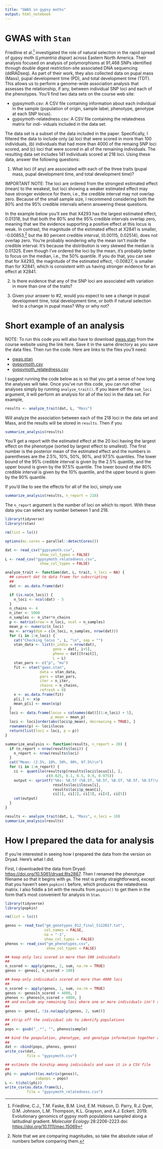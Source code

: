 ```yaml
---
title: "GWAS in gypsy moths"
output: html_notebook
---
```


# GWAS with `Stan`

Friedline et al.^[Friedline, C.J., T.M. Faske, B.M. Lind, E.M. Hobson, D. Parry, R.J. Dyer, D.M. Johnson, L.M. Thompson, K.L. Grayson, and A.J. Eckert.  2019.  Evolutionary genomics of gypsy moth populations sampled along a latitudinal gradient. _Molecular Ecology_ 28:2206-2223 doi: [https://doi.org/10.1111/mec.15069](https://doi.org/10.1111/mec.15069)] investigated the role of natural selection in the rapid spread of gypsy moth (_Lymantria dispar_) across Eastern North America. Their analysis focused on analysis of polymorphisms at 91,468 SNPs identified through double digest restriction-site associated DNA sequencing (ddRADseq). As part of their work, they also collected data on pupal mass (Mass), pupal development time (PD), and total development time (TDT). This allows us to perform a genome-wide association analysis that assesses the relationship, if any, between individual SNP loci and each of the phenotypes. You’ll find two data sets on the course web site:

- gypsymoth.csv: A CSV file containing information about each individual in the sample (population of origin, sample label, phenotype, genotype at each SNP locus).
- gypsymoth-relatedness.csv: A CSV file containing the relatedness matrix for indi- viduals included in the data set.

The data set is a subset of the data included in the paper. Specifically, I filtered the data to include only (a) loci that were scored in more than 100 individuals, (b) individuals that had more than 4000 of the remaing SNP loci scored, and (c) loci that were scored in all of the remaining individuals. The resulting data set includes 141 individuals scored at 218 loci. Using these data, answer the following questions:

1. What loci (if any) are associated with each of the three traits (pupal mass, pupal development time, and total development time)?

IMPORTANT NOTE: The loci are ordered from the strongest estimated effect (mean) to the weakest, but loci showing a weaker estimated effect may have stronger evidence for them, i.e., the credible interval may not overlap zero. Because of the small sample size, I recommend considering both the 80% and the 95% credible intervals whenn answering these questions. 

In the example below you'll see that X4293 has the largest estimated effect, 0.01318, but that both the 80% and the 95% credible intervals overlap zero, meaning that we the evidence supporting a positive effect at this locus is weak. In contrast, the magnitude of the estimated effect at X2841 is smaller, -0.00853,^[Note that we are comparing magnitudes, so take the absolute value of numbers before comparing them.] but the 80 percent credible interval, (0.00115,  0.02514), does not overlap zero. You're probably wondering why the mean isn't inside the credible interval. It's because the distribution is very skewed the median is 0.01325. Even though I've ordered the loci by the mean, it's probably better to focus on the median, i.e., the 50% quantile. If you do that, you can see that for X4293, the magnitude of the estimated effect, -0.00827, is smaller than for X2841, which is consistent with us having stronger evidence for an effect at X2841.

2. Is there evidence that any of the SNP loci are associated with variation in more than one of the traits?

3. Given your answer to #2, would you expect to see a change in pupal development time, total development time, or both if natural selection led to a change in pupal mass? Why or why not?

# Short example of an analysis

NOTE: To run this code you will also have to download [gwas.stan](http://darwin.eeb.uconn.edu/eeb348-resources/gwas.stan) from the course website using the link here. Save it in the same directory as you save the data files. Then run the code. Here are links to the files you'll need:

- [gwas.stan](http://darwin.eeb.uconn.edu/eeb348-resources/gwas.stan)
- [gypsymoth.csv](http://darwin.eeb.uconn.edu/eeb348-resources/gypsymoth.csv)
- [gypsymoth_relatedness.csv](http://darwin.eeb.uconnn.edu/eeb348-resources/gypsymoth_relatedness.csv)

I suggest running the code below as is so that you get a sense of how long the analyses will take. Once you've run this code, you can run other analyses simply by running `analyze_trait()`. If you leave off the `num_loci` argument, it will perform an analysis for all of the loci in the data set. For example,

```r
results <- analyze_trait(dat, L, "Mass")
```

Will analyze the association between each of the 218 loci in the data set and Mass, and the results will be stored in `results`. Then if you

```r
summarize_analysis(results)
```

You'll get a report with the estimated effect at the 20 loci having the largest effect on the phenotype (sorted by largest effect to smallest). The first number is the posterior mean of the estimated effect and the numbers in parentheses are the 2.5%, 10%, 50%, 90%, and 97.5% quantiles. The lower bound of the 95% credible interval is given by the 2.5% quantile, and the upper bound is given by the 97.5% quantile. The lower bound of the 80% credible interval is given by the 10% quantile, and the upper bound is given by the 90% quantile.

If you'd like to see the effects for all of the loci, simply use

```r
summarize_analysis(results, n_report = 218)
```

The `n_report` argument is the number of loci on which to report. With these data you can select any number between 1 and 218.

```r
library(tidyverse)
library(rstan)

rm(list = ls())

options(mc.cores = parallel::detectCores())

dat <- read_csv("gypsymoth.csv",
                show_col_types = FALSE)
L <- read_csv("gypsymoth_relatedness.csv",
                show_col_types = FALSE)

analyze_trait <- function(dat, L, trait, n_loci = NA) {
  ## convert dat to data frame for subscripting
  ##
  dat <- as.data.frame(dat)

  if (is.na(n_loci)) {
    n_loci <- ncol(dat) - 5
  }
  n_chains <- 4
  n_iter <- 5000
  n_samples <- n_iter*n_chains
  p <- matrix(nrow = n_loci, ncol = n_samples)
  mean_p <- numeric(n_loci)
  mu <- array(dim = c(n_loci, n_samples, nrow(dat)))
  for (i in 1:n_loci) {
    cat("Checking locus ", i, "\n", sep = "")
    stan_data <- list(n_indiv = nrow(dat),
                      geno = dat[, i+5],
                      pheno = dat[[trait]],
                      L = L)
    stan_pars <- c("p", "mu")
    fit <- stan("gwas.stan",
                data = stan_data,
                pars = stan_pars,
                iter = n_iter,
                chains = n_chains,
                refresh = 0)
    x <- as.data.frame(fit)
    p[i,] <- x$p
    mean_p[i] <- mean(x$p)
  }
  loci <- data.frame(locus = colnames(dat)[(1:n_loci) + 5],
                     p_mean = mean_p)
  loci <- loci[order(abs(loci$p_mean), decreasing = TRUE), ]
  rownames(p) <- loci$locus
  return(list(loci = loci, p = p))
}

summarize_analysis <- function(results, n_report = 20) {
  if (n_report > nrow(results$loci)) {
    n_report <- nrow(results$loci)
  }
  cat("Mean: (2.5%, 10%, 50%, 90%, 97.5%)\n")
  for (i in 1:n_report) {
    ci <- quantile(results$p[results$loci$locus[i], ],
                   c(0.025, 0.1, 0.5, 0.9, 0.975))
    output <- sprintf("%6s: %8.5f (%8.5f, %8.5f, %8.5f, %8.5f, %8.5f)\n",
                      results$loci$locus[i],
                      results$loci$p_mean[i],
                      ci[1], ci[2], ci[3], ci[4], ci[5])
    cat(output)
  }
}

results <- analyze_trait(dat, L, "Mass", n_loci = 10)
summarize_analysis(results)
```

# How I prepared the data for analysis

If you're interested in seeing how I prepared the data from the version on Dryad. Here's what I did. 

First, I downloaded the data from Dryad: [https://doi.org/10.5061/dryad.8ts2867](https://doi.org/10.5061/dryad.8ts2867). Then I renamed the phenotype filename so that it begins with `gm`. The rest is pretty straightforward, except that you haven't seen `popkin()` before, which produces the relatedness matrix. I also fiddle a bit with the results from `popkin()` to get them in the form that's most convenient for analysis in `Stan`.

```r
library(tidyverse)
library(popkin)

rm(list = ls())

genos <- read_tsv("gm_genotypes_012_final_5122017.txt",
                  col_names = FALSE,
                  na = "-1",
                  show_col_types = FALSE)
phenos <- read_csv("gm_phenotypes.csv",
                   show_col_types = FALSE)

## keep only loci scored in more than 100 individuals
##
n_scored <- apply(genos, 2, sum, na.rm = TRUE)
genos <- genos[, n_scored > 100]

## keep only individuals scored at more than 4000 loci
##
n_scored <- apply(genos, 1, sum, na.rm = TRUE)
genos <- genos[n_scored > 4000, ]
phenos <- phenos[n_scored > 4000, ]
## and exclude any remaining loci where one or more individuals isn't scored
##
genos <- genos[, !is.na(apply(genos, 2, sum))]

## strip off the individual ids to identify populations
##
pops <- gsub("_.*", "", phenos$sample)

## bind the poopulation, phenotype, and genotype information together and save it in a CSV file
##
dat <- cbind(pops, phenos, genos)
write_csv(dat, 
          file = "gypsymoth.csv")

## estimate the kinship among individuals and save it in a CSV file
##
phi <- popkin(t(as.matrix(genos)), 
              subpops = pops)
L <- t(chol(phi))
write_csv(as.data.frame(L),
          file = "gypsymoth_relatedness.csv")
```


